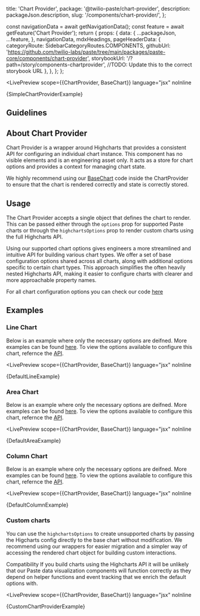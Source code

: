 

  title: 'Chart Provider',
  package: '@twilio-paste/chart-provider',
  description: packageJson.description,
  slug: '/components/chart-provider/',
};


  const navigationData = await getNavigationData();
  const feature = await getFeature('Chart Provider');
  return {
    props: {
      data: {
        ...packageJson,
        ...feature,
      },
      navigationData,
      mdxHeadings,
      pageHeaderData: {
        categoryRoute: SidebarCategoryRoutes.COMPONENTS,
        githubUrl: 'https://github.com/twilio-labs/paste/tree/main/packages/paste-core/components/chart-provider',
        storybookUrl: '/?path=/story/components-chartprovider', //TODO: Update this to the correct storybook URL
      },
    },
  };
};

<LivePreview
  scope={{ChartProvider, BaseChart}}
  language="jsx"
  noInline
>
{SimpleChartProviderExample}
</LivePreview>

## Guidelines

## About Chart Provider

Chart Provider is a wrapper around Highcharts that provides a consistent API for configuring an individual chart instance. This component has no visible elements and is an engineering asset only. It acts as a store for chart options and provides a context for managing chart state.

We highly recommend using our [BaseChart](/foundations/data-visualization/engineering#basechart) code inside the ChartProvider to ensure that the chart is rendered correctly and state is correctly stored.

## Usage

The Chart Provider accepts a single object that defines the chart to render. This can be passed either through the `options` prop for supported Paste charts or through the `highchartsOptions` prop to render custom charts using the full Highcharts API.

Using our supported chart options gives engineers a more streamlined and intuitive API for building various chart types. We offer a set of base configuration options shared across all charts, along with additional options specific to certain chart types. This approach simplifies the often heavily nested Highcharts API, making it easier to configure charts with clearer and more approachable property names.

For all chart configuration options you can check our code [here](https://github.com/twilio-labs/paste/tree/main/packages/paste-libraries/data-visualization/src/types.ts)

## Examples

### Line Chart

Below is an example where only the necessary options are deifned. More examples can be found [here](/foundations/data-visualization/engineering/chart-types#line). To view the options available to configure this chart, refernce the [API](/components/chart-provider/api#linechartconfig).

<LivePreview
  scope={{ChartProvider, BaseChart}}
  language="jsx"
  noInline
>
{DefaultLineExample}
</LivePreview>

### Area Chart

Below is an example where only the necessary options are deifned. More examples can be found [here](/foundations/data-visualization/engineering/chart-types#area). To view the options available to configure this chart, refernce the [API](/components/chart-provider/api#areachartconfig).

<LivePreview
  scope={{ChartProvider, BaseChart}}
  language="jsx"
  noInline
>
{DefaultAreaExample}
</LivePreview>

### Column Chart

Below is an example where only the necessary options are deifned. More examples can be found [here](/foundations/data-visualization/engineering/chart-types#column). To view the options available to configure this chart, refernce the [API](/components/chart-provider/api#columnchartconfig).

<LivePreview
  scope={{ChartProvider, BaseChart}}
  language="jsx"
  noInline
>
{DefaultColumnExample}
</LivePreview>

### Custom charts

You can use the `highchartsOptions` to create unsupported charts by passing the Higcharts config directly to the base chart without modification. We recommend using our wrappers for easier migration and a simpler way of accessing the rendered chart object for building custom interactions.

<Box marginBottom="space60">
  <Callout variant="warning">
    <CalloutHeading>Compatibility</CalloutHeading>
    <CalloutText>If you build charts using the Highcharts API it will be unlikely that our Paste data visualization components will function correctly as they depend on helper functions and event tracking that we enrich the default options with.</CalloutText>
  </Callout>
</Box>

<LivePreview
  scope={{ChartProvider, BaseChart}}
  language="jsx"
  noInline
>
{CustomChartProviderExample}
</LivePreview>

